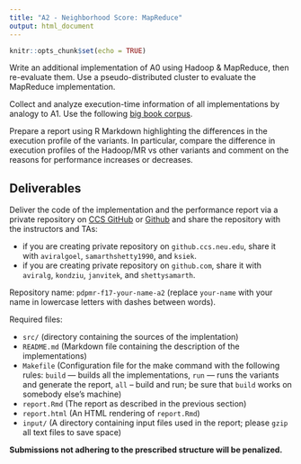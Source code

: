 ```yaml
---
title: "A2 - Neighborhood Score: MapReduce"
output: html_document
---
```


```r
knitr::opts_chunk$set(echo = TRUE)
```

Write an additional implementation of A0 using Hadoop & MapReduce, then re-evaluate them. Use a pseudo-distributed cluster to evaluate the MapReduce implementation.

Collect and analyze execution-time information of all implementations by analogy to A1. Use the following [big book corpus](files/books-big.tar.gz).

Prepare a report using R Markdown highlighting the differences in the execution
profile of the variants. In particular, compare the difference in execution profiles of the Hadoop/MR vs other variants and comment on the reasons for performance increases or decreases.

## Deliverables

Deliver the code of the implementation and the performance report via a private repository on
[CCS GitHub](https://github.ccs.neu.edu) or [Github](https://github.com) and 
share the repository with the instructors and TAs: 

  * if you are creating private repository on `github.ccs.neu.edu`, share it with `aviralgoel`, `samarthshetty1990`, and `ksiek`. 
  * if you are creating private repository on `github.com`, share it with `aviralg`, `kondziu`, `janvitek`, and `shettysamarth`.

Repository name: `pdpmr-f17-your-name-a2` (replace `your-name` with your name in lowercase letters with dashes between words).

Required files: 

  * `src/` (directory containing the sources of the implentation)
  * `README.md` (Markdown file containing the description of the implementations)
  * `Makefile` (Configuration file for the make command with the following rules: `build` — builds all the implementations, `run` — runs the variants and generate the report, `all` – build and run; be sure that `build` works on somebody else's machine)
  * `report.Rmd` (The report as described in the previous section)
  * `report.html` (An HTML rendering of `report.Rmd`)
  * `input/` (A directory containing input files used in the report; please `gzip` all text files to save space)
    
**Submissions not adhering to the prescribed structure will be penalized.**

<!-- ## A2 Neighborhood Score: MapReduce/Hadoop

Implement a variant of A0 using MapReduce/Hadoop.

Prepare a report using R Markdown comparing the MapReduce implementation with
the other implementation variants. -->



<!--The program should be buildable via `make` and runnable via `make run `-->

<!-- ## A0 Concordance -->
<!-- _Prerequisites:_ Threads -->
<!-- _Description:_ -->
<!-- A concordance is a tool lexicographers use to make dictionaries. It is a document that shows the list of words used in a specific body of work (corpus) and their immediate context. A context can be defined variously, but for our purposes it is 10 words appearing before and after the given word. For instance, here is the immediate context for an appearance of the word "fallow" in Shakespeare’s Henry V: _…prisoners wildly overgrown with hair, Put forth disorder'd twigs; her fallow leas The darnel, hemlock and rank fumitory Doth root upon…_ -->
<!-- __Task 1__ (warm-up): Write a concordancer that accepts a text file and creates a concordance for all words appearing in the text file.  -->
<!-- __Task 2:__ use threads to parallelize parts of the creation of the concordance. -->

<!-- Fine print: -->
<!-- (0) Individual assignment. TODO -->
<!-- A0 Inhale -->
<!-- Time: 1 week -->
<!-- Prerequisites: None -->
<!-- Description: -->
<!-- The Bureau of Transport Statistics' On-time Performance (OTP) dataset has information about flights in the USA. The full dataset covers 27 years of air travel and is over 60GB in plain text. For this assignment you should answer the question: Which airlines have the least expensive fares? -->
<!-- Fine print: -->
<!-- (0) Individual assignment. (1) Data for one  month is here. (2) Write a sequential Java program reading one gzipped file and writing results on the console. (3) The only output should be the K and F, one per line, where K is the number of corrupt lines of input (lines not in the same format as the rest and lines with flights that do not pass the sanity test),  F is  the number of sane flights. Next, output pairs "C p" where C is a carrier two letter code  and p is the mean price of tickets. Sort the list by increasing price.  (4) The sanity test is: -->
<!-- CRSArrTime and CRSDepTime should not be zero -->
<!-- timeZone = CRSArrTime - CRSDepTime - CRSElapsedTime; -->
<!-- timeZone % 60 should be 0 -->
<!-- AirportID,  AirportSeqID, CityMarketID, StateFips, Wac should be larger than 0 -->
<!-- Origin, Destination,  CityName, State, StateName should not be empty -->
<!-- For flights that not Cancelled: -->
<!-- ArrTime -  DepTime - ActualElapsedTime - timeZone should be zero -->
<!-- if ArrDelay > 0 then ArrDelay should equal to ArrDelayMinutes -->
<!-- if ArrDelay < 0 then ArrDelayMinutes should be zero -->
<!-- if ArrDelayMinutes >= 15 then ArrDel15 should be true -->
<!-- (5) Design the code with care as you will reuse it. Document and test it.  (6) The reference solution is ~1KLOC and prints 4083 for K, 435940 for F and, for instance, "UA 545.62".   Processing time is ~5 seconds. (7) Submit your assignment in tar file  Monisha Singh, <msingh28@ccs.neu.edu>. The title of the mail must be "6240-V A0" followed by your name. -->

<!-- A1 Threading -->
<!-- Time: 1 week -->
<!-- Prerequisites: A0, Parallelism and consistency -->
<!-- Description: -->
<!-- Airfares evolve with time, one month of traffic is not sufficient to answer which airline is the cheapest. Try with two years worth of OTP data. Improve throughput of your code with parallel processing primitives. -->

<!-- Fine print: -->
<!-- (0) Individual assignment. (1) The input is "-p -input=DIR" where DIR is the path to a directory containing data files. All files in the directory will be processed. (2) The output is K and F, and a sequence of "C p m"s where m is the median ticket price. Restrict your output to airlines that are active in January 2015. (3) Clean up your code, document and test it. (4) Sample data is here. (5) Values for K and F are 128160 and 12601051. One sample airline is "AS 202.36 171.57". The reference solution is 150LOC additional/changed over A0. Processing time is under a minute.(6) Submit your assignment as a single tar.gz file which unpacks into a directory named "LastName_FirstName_A1".  That directory should contain a README file that explains how to build and run your assignment. -->

<!-- A2 Distribution -->
<!-- Time: 1 week -->
<!-- Prerequisites: A1, Distributed programming -->
<!-- Description: -->
<!-- As data sizes increase the single machine version does not scale, use Map Reduce to solve A1. -->
<!-- Fine print: -->
<!-- (0) Group assignment, two students. (1) Provide code that can run in pseudo-distributed mode as well as on EMR. (3) Produce a graph that plots the average ticket price for each month for each airline.  Use R. No other output is required. (3) Include a script that executes everything and produces the graph. For example, if you use the Unix make command, you should have two targets pseudo and cloud such that typing make pseudo will create a HDFS file system, start hadoop, run your job, get the output, and produce the graph. Typing  make pseudo will run your code on EMR. (4) Only plot airlines with flights in 2015, limit yourself to the 10 airlines with the most flights overall. (5) Information on how to setup AWS is here. (6) Write a one page report that documents your implementation and that describes your results. The report should be automatically constructed as part of running the project to include the plot. (Hint: use LaTeX or Markdown) (7) Submit a tar.gz file which unpacks into a directory name "LastName1_LastName2_A2". That directory should contain a README file that explains how to build and run your code. Make sure that the code is portable. Document what it requires. (8) The reference solution builds off A1, adding 154 lines of Java code and 15 lines of R code. -->

<!-- A3 Redux -->
<!-- Time: 1 week -->
<!-- Prerequisites: Threads, Distributed programming -->
<!-- Description: -->
<!-- Compare the cost of computing (A) mean, (B) median, and (C) fast median for (i) single threaded and (ii) multi-threaded Java, as well as (iii) pseudo-distributed MR and (iv) distributed MR. -->
<!-- Fine print: -->
<!-- (0) Group assignment, two students. (1) Reuse previous implementations as much as possible. Output "m C v" triples where m identifies the month, C is an airline, and v is the median or mean. (2) Devise your own approach to speed up computation of the median, this may include approximation techniques. If you choose to approximate, make sure to measure accuracy.  (3) Evaluate the performance of the following configurations i-A, i-B, ii-A, ii-B, iii-A, iii-B, iii-C, iv-A, iv-B, iv-C. (4) Create a benchmarking harness that will automatically run all configurations for different input sizes and generate graphs of the performance. The harness should output timings in a CSV file and generate a  PDF using R. (5) Produce a report that describes your conclusions. Use LaTex or similar. (6) The reference solution is 350 lines of Java, 40 lines of R, and 150 line of Make. -->

<!-- A4 Regression -->
<!-- Time: 1 week -->
<!-- Prerequisites: Map Reduce I, Data analysis with R -->
<!-- Description: -->
<!-- The price of a ticket depends, in part, on the fuel consumed, figuring out which airline is cheapest requires a little bit of work. Write a MapReduce job that ranks carriers and plots the evolution of prices of the least expensive carrier over time. -->
<!-- Fine Print: -->
<!-- (0) Group assignment, two students. (1) Take as input "-time=N" where N is a natural number representing scheduled flight minutes.  (2) For each year and each carrier, estimate the intercept and the slope of a simple linear regression using the scheduled flight time to explain average ticket prices. For a given year, compare carriers at N by computing intercept+slope*N. The least expensive carrier is the carrier with lowest price at N for the most years. (3)  Plot, for each week of the entire dataset, the median price of the least expensive carrier.  (4) The reference solution is 300 LOC of Java with two MR jobs pipelined. (5) Use the full airline dataset form s3://mrclassvitek/data -- it contains 337 files! (6) Produce a report that discusses your results and includes graphs for N=1 and N=200. (7) The reference solution has 300 lines of Java. -->

<!-- A5 Paths -->
<!-- Time: 1 week -->
<!-- Prerequisites: Map Reduce II, Data analysis with R -->
<!-- Description: -->
<!-- Compute missed connections for all two-hop paths. -->
<!-- Fine Print: -->
<!-- (0) Group assignment, two students. (1) A connection is any pair of flight F and G of the same carrier such as F.Destination = G.Origin and the scheduled departure of G is  <= 6 hours and >= 30 minutes after the scheduled arrival of F. (2) A connection is missed when the actual arrival of F < 30 minutes before the actual departure of G. (3) Optimize your code for performance. (4) Output the number of connections and missed connections per airline, per year. (5) The reference solution outputs "UA, 2013, 2826, 129" when processing the following two files. (6) The reference solution is 239 LOC Java and 10 LOC of R.  The reference solutions takes 5 minutes to run on the full data set (337 files) with a cluster of 10 large machines. (7) Your submission should include code and Makefiles. No data should be included. A report should describe your implementation and detail the timing of your results for at least the two year data set, and, if you dare, the full data set. Include results file for any runs on AWS. The report should be in PDF. -->

<!-- A6 Prediction -->
<!-- Time: 1 week -->
<!-- Prerequisites: Map Reduce II, Data analysis with R -->
<!-- Description: -->
<!-- Build a model to predict flight delays. -->
<!-- Fine print: -->
<!-- (0) Group assignment, two students. (1) Your program takes as input 36 historical files. Each file is a month of data. You can use these to build a model. (2) You program also take a single test file. This represents all the future flights we want to predict. (3) Output a file containing predictions in the format <FL_NUM>_<FL_DATE>_<CRS_DEP_TIME>, logical. The first column uniquely identifies a flight and the second is TRUE if the flight will be late. (4) Report execution time and the confusion matrix for the provided data. (5) The choice of predictive model is open; you will be graded on the accuracy of your method as well as execution time. One possible choice is to use the Random Forest algorithm. R and Java implementations exist. (6) Input data is to be found in bucked s3://mrclassvitek, in folders a6history and a6test.  The folder a6validate contains a file that has the correct answers for most flights, use it to compute the confusion matrix. (7) As a measure of accuracy, use the sum of the percentage of on-time flights misclassified as delayed and the percentage of delayed flights misclassified as on-time. (8) Some hints for using random forests: (a) split the data and build models for subsets of the entire data set. (b) Recode the data so that the type of each column has at most 50 different values. In R, they should be factors. (c) Delete columns that are not usable for predictions. (d) Synthesize features that you think make sense. For example you could create a column labelled "Holidays" and it would be true when a flight is close to Christmas, New Year, and Thanksgiving. (8) A flight is delayed is ARR_DELAY > 0. -->

<!-- A7 Routing -->
<!-- Time: 1 week -->
<!-- Prerequisites: Map Reduce II, Data analysis with R -->
<!-- Description: -->
<!-- Given an origin, a destination and a date, propose two-hops routes that minimize the chance of missed connections. -->
<!-- Fine print: -->
<!-- (0) Group assignment, four students. (1) Your program takes 36 history files to build a model, one single test file that contains all scheduled flights for the next year, to create itineraries, and one request file in the following format  year, month, day, origin, destination, ignore. For each request, your program should propose an itinerary, written flight_num, flight_num, duration.  (3) The output of the program is scored as follows: sum the durations in hours. Add 100 hours for each missed connection. (4) Connections must have at least 30 minutes and no more than one hour on the same carrier. (5) The data is in the bucket s3://mrclassvitek, in folders a7history, a7test, a7request and a7validate.  The last directory contains a file which lists missed connections, use it for scoring. (6) The PDF report file should include details about the implementation as well as a study of the performance and accuracy of the solution. A detailed breakdown of what each team member worked should be added. Grading will include the quality of the report. All projects will be code walked. -->

<!-- A8 Regression in Spark -->
<!-- Time: 1 week -->
<!-- Prerequisites: A4, Spark: Basics, Data analysis with R -->
<!-- Description: -->
<!-- Reimplement A4 in Scala using Spark. -->
<!-- Fine print: -->
<!-- (0) Group assignment, four students. (1) Your report should include a detailed comparison of the two solutions in terms of performance and software engineering. -->

<!-- X9 Paths in Spark -->
<!-- Time: 1 week -->
<!-- Prerequisites: A8, A5, Spark: Accumulators and broadcast variables -->
<!-- Description: -->
<!-- Use the ranking from A8 to create a map of airline prices. Using that map find whether there is a correlation between airline prices and missed connections for two-hop paths. -->
<!-- Fine print: -->

<!-- X10 Spark III (TBA) -->
<!-- Time: 1 week -->
<!-- Prerequisites: A4, Spark: Relational databases -->
<!-- Description: -->
<!-- Fine print: -->

<!-- X11 Spark IV (TBA) -->
<!-- Time: 1 week -->
<!-- Prerequisites: A4, Spark: Scaling -->
<!-- Description: -->
<!-- Fine print: -->

<!-- X12 Spark V (TBA) -->
<!-- Time: 1 week -->
<!-- Prerequisites: A4, Spark: Streaming -->
<!-- Description: -->
<!-- Fine print: -->

